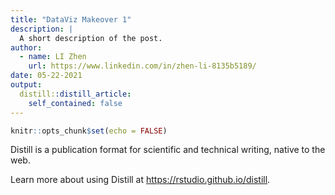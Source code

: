 ```yaml
---
title: "DataViz Makeover 1"
description: |
  A short description of the post.
author:
  - name: LI Zhen
    url: https://www.linkedin.com/in/zhen-li-8135b5189/
date: 05-22-2021
output:
  distill::distill_article:
    self_contained: false
---
```



```r
knitr::opts_chunk$set(echo = FALSE)
```

Distill is a publication format for scientific and technical writing, native to the web.

Learn more about using Distill at <https://rstudio.github.io/distill>.


